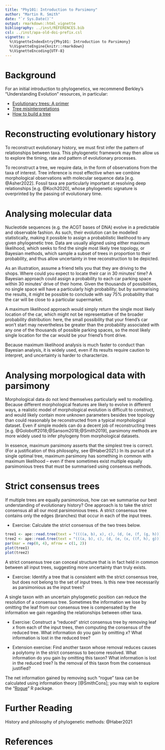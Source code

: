 ```yaml
---
title: "Phy101: Introduction to Parsimony"
author: "Martin R. Smith"
date: "`r Sys.Date()`"
output: rmarkdown::html_vignette
bibliography: ../inst/REFERENCES.bib
csl: ../inst/apa-old-doi-prefix.csl
vignette: >
  %\VignetteIndexEntry{Phy101: Introduction to Parsimony}
  %\VignetteEngine{knitr::rmarkdown}
  %\VignetteEncoding{UTF-8}
---
```


# Background #

For an initial introduction to phylogenetics, we recommend Berkley's
"Understanding Evolution" resources, in particular:

- [Evolutionary trees: A primer](
https://evolution.berkeley.edu/the-tree-room/evolutionary-trees-a-primer/)
- [Tree misinterpretations](
  https://evolution.berkeley.edu/the-tree-room/tree-misinterpretations/)
- [How to build a tree](
  https://evolution.berkeley.edu/the-tree-room/how-to-build-a-tree/)


# Reconstructing evolutionary history #

To reconstruct evolutionary history, we must first infer the pattern of
relationships between taxa.  This phylogenetic framework may then allow us to
explore the timing, rate and pattern of evolutionary processes.

To reconstruct a tree, we require data, in the form of observations from the
taxa of interest. Tree inference is most effective when we combine
morphological observations with molecular sequence data [e.g. @Asher2022].
Fossil taxa are particularly important at resolving deep relationships
[e.g. @Koch2020], whose phylogenetic signature is overprinted by the passing of
evolutionary time.


# Analysing molecular data #

Nucleotide sequences (e.g. the ACGT bases of DNA) evolve in a predictable and
observable fashion.  As such, their evolution can be modelled statistically,
making it possible to assign a probabilistic likelihood to any given
phylogenetic tree. Data are usually aligned using either maximum likelihood,
which seeks to find the single most likely tree topology, or Bayesian methods,
which sample a subset of trees in proportion to their probability, and thus
allow uncertainty in tree reconstruction to be depicted.

As an illustration, assume a friend tells you that they are driving to the
shops.  Where could you expect to locate their car in 30 minutes' time?
A Bayesian approach could assign a probability to each car parking space within
30 minutes' drive of their home. Given the thousands of possibilities, no single
space will have a particularly high probability; but by summarising the results,
it might be possible to conclude with say 75% probability that the car will be
close to a particular supermarket.

A maximum likelihood approach would simply return the single most likely
location of the car, which might not be representative of the broader
probability distribution: 
here, the small possibility that your friend's car won't start may nevertheless
be greater than the probability associated with any one of the thousands of
possible parking spaces, so the most likely single location for the
car would be your friend's front drive.

Because maximum likelihood analysis is much faster to conduct than Bayesian
analysis, it is widely used, even if its results require caution to interpret,
and uncertainty is harder to characterize.


# Analysing morpological data with parsimony #

Morphological data do not lend themselves particularly well to modelling.
Because different morphological features are likely to evolve in different ways,
a realistic model of morphological evolution is difficult to construct, and
would likely contain more unknown parameters besides tree topology than could
reasonably be reconstructed from a typical morphological dataset.
Even if simple models can do a decent job of reconstructing trees
[e.g. @Goloboff2018;@Sansom2018;@Smith2019], parsimony methods are more
widely used to infer phylogeny from morphological datasets.

In essence, maximum parsimony asserts that the simplest tree is correct.
(For a justification of this philosophy, see @Haber2021.)
In its pursuit of a single optimal tree, maximum parsimony has something in
common with maximum likelihood -- even if there sometimes exist multiple
equally parsimonious trees that must be summarised using consensus methods.



# Strict consensus trees #

If multiple trees are equally parsimonious, how can we summarise our 
best understanding of evolutionary history?
One approach is to take the strict consensus all all our most parsimonious
trees.
A strict consensus tree contains only the edges (branches) that occur in each
of the input trees.

- Exercise: Calculate the strict consensus of the two trees below.

```r
tree1 <- ape::read.tree(text = "((((a, b), x), c), (d, (e, (f, (g, h)))));")
tree2 <- ape::read.tree(text = "(((a, b), c), (d, (e, (x, ((f, h), g)))));")
par(mar = rep(0, 4), mfrow = c(1, 2))
plot(tree1)
plot(tree2)
```

A strict consensus tree can conceal structure that is in fact held in common
between all input trees, suggesting more uncertainty than truly exists.

- Exercise: Identify a tree that is consistent with the strict consensus
  tree, but does not belong to the set of input trees.  Is this new tree
  necessarily as parsimonious as the input trees?

A single taxon with an uncertain phylogenetic position can reduce the resolution
of a consensus tree.  Sometimes the information we lose by omitting the leaf
from our consensus tree is compensated by the information we gain regarding the
relationships between other taxa.

- Exercise: Construct a "reduced" strict consensus tree by removing leaf _x_
  from each of the input trees, then computing the consensus of the reduced
  tree.
  What information do you gain by omitting _x_?
  What information is lost in the reduced tree?
  
- Extension exercise: Find another taxon whose removal reduces causes a
  polytomy in the strict consensus to become resolved.
  What information do you gain by omitting this taxon?
  What information is lost in the reduced tree?
  Is the removal of this taxon from the consensus justified?
  
The net information gained by removing such "rogue" taxa can be calculated
using information theory [@SmithCons]; you may wish to explore the "[Rogue](
https://ms609.github.io/Rogue/)" R package.


# Further Reading #

History and philosophy of phylogenetic methods: @Haber2021

# References #
